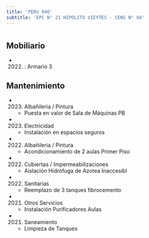 ```yaml
---
title: 'PERU 946'
subtitle: 'EPC N° 21 HIPOLITO VIEYTES - CENS N° 60'
---
```


#


## Mobiliario

*  (2022) : Armario 3 





## Mantenimiento

*  (2023) Albañileria / Pintura 
    + Puesta en valor de Sala de Máquinas PB

*  (2023) Electricidad 
    + Instalación en espacios seguros

*  (2022) Albañileria / Pintura 
    + Acondicionamiento de 2 aulas Primer Piso

*  (2022) Cubiertas / Impermeabilizaciones 
    + Aislación Hidrófuga de Azotea Inaccesibl

*  (2022) Sanitarias 
    + Reemplazo de 3 tanques fibrocemento

*  (2021) Otros Servicios 
    + Instalación Purificadores Aulas

*  (2021) Saneamiento 
    + Limpieza de Tanques



